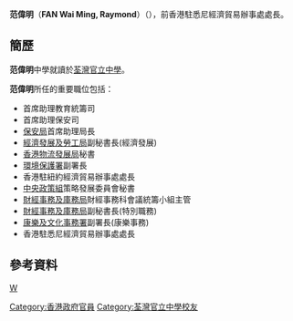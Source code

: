 '''范偉明'''{{JP}}（'''FAN Wai Ming, Raymond'''）（{{bd|1961年|8月5日|catIdx=F范}}），前香港駐悉尼經濟貿易辦事處處長。

==簡歷==
'''范偉明'''中學就讀於[[荃灣官立中學|荃灣官立中學]]。

'''范偉明'''所任的重要職位包括：

*首席助理教育統籌司
*首席助理保安司
*[[保安局_(香港)|保安局]]首席助理局長
*[[經濟發展及勞工局|經濟發展及勞工局]]副秘書長(經濟發展)
*[[香港物流發展局|香港物流發展局]]秘書
*[[環境保護署|環境保護署]]副署長
*香港駐紐約經濟貿易辦事處處長
*[[中央政策組|中央政策組]]策略發展委員會秘書
*[[財經事務及庫務局|財經事務及庫務局]]財經事務科會議統籌小組主管
*[[財經事務及庫務局|財經事務及庫務局]]副秘書長(特別職務)
*[[康樂及文化事務署|康樂及文化事務署]]副署長(康樂事務)
*香港駐悉尼經濟貿易辦事處處長

==參考資料==
{{HK-poli-bio-stub}}
{{DEFAULTSORT:Fan范}}
[[Category:香港政府官員|Category:香港政府官員]]
[[Category:荃灣官立中學校友|Category:荃灣官立中學校友]]
[[category:范姓|W]]
